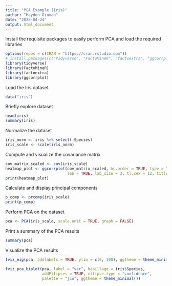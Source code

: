 ```yaml
---
title: "PCA Example (Iris)"
author: "Hayden Ginman"
date: "2023-04-24"
output: html_document
---
```

Install the requisite packages to easily perform PCA and load the required libraries
```r
options(repos = c(CRAN = "https://cran.rstudio.com"))
# install.packages(c("tidyverse", "FactoMineR", "factoextra", "ggcorrplot"))
library(tidyverse)
library(FactoMineR)
library(factoextra)
library(ggcorrplot)

```
Load the Iris dataset
```r
data("iris")

```
Briefly explore dataset
```r
head(iris)
summary(iris)

```

Normalize the dataset
```r
iris_norm <- iris %>% select(-Species)
iris_scale <- scale(iris_norm)

```
Compute and visualize the covariance matrix
```r
cov_matrix_scaled <- cov(iris_scale)
heatmap_plot <- ggcorrplot(cov_matrix_scaled, hc.order = TRUE, type = "lower",
                           lab = TRUE, lab_size = 3, tl.cex = 12, title = "Heatmap of Covariance Matrix")
print(heatmap_plot)
```




Calculate and display principal components
```r
p_comp <- prcomp(iris_scale)
print(p_comp)

```
Perform PCA on the dataset
```r
pca <- PCA(iris_scale, scale.unit = TRUE, graph = FALSE)

```
Print a summary of the PCA results
```r
summary(pca)
```
Visualize the PCA results
```r
fviz_eig(pca, addlabels = TRUE, ylim = c(0, 100), ggtheme = theme_minimal())

fviz_pca_biplot(pca, label = "var", habillage = iris$Species,
                addEllipses = TRUE, ellipse.type = "confidence",
                palette = "jco", ggtheme = theme_minimal())

```